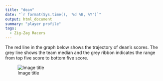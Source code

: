 ```yaml
---
title: "dean"
date: "`r format(Sys.time(), '%d %B, %Y')`"
output: html_document
summary: "player profile"
tags:
  - Zig-Zag Racers
---
```


The red line in the graph below shows the trajectory of dean's scores. The grey line shows the team median and the grey ribbon indicates the range from top five score to bottom five score.

![Image title](dean.jpg)
